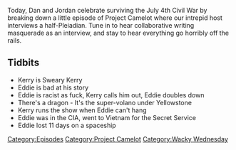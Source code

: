 {{Episode
    | title           = Sweary Kerry and the Racist Alien
    | caption         = [https://knowledgefight.libsyn.com/knowledge-fight-sweary-kerry-and-the-racist-alien Listen to this episode on Libsyn]
    | episodeNumber   = 177
    | length          = 01:51:51
    | airDate         = July 5, 2018
    | episodeType     = [[:Category:Project Camelot|Project Camelot]], [[:Category:Wacky Wednesday|Wacky Wednesday]]
    | appearance      = [[Kerry Cassidy]], [[Eddie Page]]
    | previousEpisode = [[176: June 28, 2018]]
    | nextEpisode     = [[178: Rowdy Roddy Piper w/ Marty DeRosa]]
}}

{{Stub}}

Today, Dan and Jordan celebrate surviving the July 4th Civil War by breaking down a little episode of Project Camelot where our intrepid host interviews a half-Pleiadian. Tune in to hear collaborative writing masquerade as an interview, and stay to hear everything go horribly off the rails.

==Tidbits==

*Kerry is Sweary Kerry
*Eddie is bad at his story
*Eddie is racist as fuck, Kerry calls him out, Eddie doubles down
*There's a dragon - It's the super-volano under Yellowstone
*Kerry runs the show when Eddie can't hang
*Eddie was in the CIA, went to Vietnam for the Secret Service
*Eddie lost 11 days on a spaceship

[[Category:Episodes]]
[[Category:Project Camelot]]
[[Category:Wacky Wednesday]]